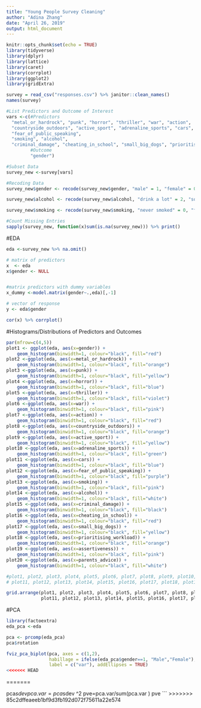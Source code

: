 ```yaml
---
title: "Young People Survey Cleaning"
author: "Adina Zhang"
date: "April 26, 2019"
output: html_document
---
```


```r
knitr::opts_chunk$set(echo = TRUE)
library(tidyverse)
library(dplyr)
library(lattice)
library(caret)
library(corrplot)
library(ggplot2)
library(gridExtra)
```

```r
survey = read_csv("responses.csv") %>% janitor::clean_names()
names(survey)

#List Predictors and Outcome of Interest
vars <-c(#Predictors
  "metal_or_hardrock", "punk", "horror", "thriller", "war", "action",
  "countryside_outdoors", "active_sport", "adrenaline_sports", "cars",
  "fear_of_public_speaking",
  "smoking", "alcohol",
  "criminal_damage", "cheating_in_school", "small_big_dogs", "prioritising_workload","assertiveness", "parents_advice",
         #Outcome
         "gender")

#Subset Data
survey_new <-survey[vars] 

#Recoding Data
survey_new$gender <- recode(survey_new$gender, "male" = 1, "female" = 0)

survey_new$alcohol <- recode(survey_new$alcohol, "drink a lot" = 2, "social drinker" = 1, "never" = 0)

survey_new$smoking <- recode(survey_new$smoking, "never smoked" = 0, "former smoker" = 2, "tried smoking" = 3, "current smoker" = 4)

#Count Missing Entries
sapply(survey_new, function(x)sum(is.na(survey_new))) %>% print()
```

#EDA
```r
eda <-survey_new %>% na.omit() 

# matrix of predictors 
x  <- eda
x$gender <- NULL


#matrix predictors with dummy variables
x_dummy <-model.matrix(gender~.,eda)[,-1]

# vector of response
y <- eda$gender 

cor(x) %>% corrplot()

```

#Histograms/Distributions of Predictors and Outcomes
```r
par(mfrow=c(4,5))
plot1 <- ggplot(eda, aes(x=gender)) +
    geom_histogram(binwidth=1, colour="black", fill="red")
plot2 <-ggplot(eda, aes(x=metal_or_hardrock)) +
    geom_histogram(binwidth=1, colour="black", fill="orange")
plot3 <-ggplot(eda, aes(x=punk)) +
    geom_histogram(binwidth=1, colour="black", fill="yellow")
plot4 <-ggplot(eda, aes(x=horror)) +
    geom_histogram(binwidth=1, colour="black", fill="blue")
plot5 <-ggplot(eda, aes(x=thriller)) +
    geom_histogram(binwidth=1, colour="black", fill="violet")
plot6 <-ggplot(eda, aes(x=war)) +
    geom_histogram(binwidth=1, colour="black", fill="pink")
plot7 <-ggplot(eda, aes(x=action)) +
    geom_histogram(binwidth=1, colour="black", fill="red")
plot8 <-ggplot(eda, aes(x=countryside_outdoors)) +
    geom_histogram(binwidth=1, colour="black", fill="orange")
plot9 <-ggplot(eda, aes(x=active_sport)) +
    geom_histogram(binwidth=1, colour="black", fill="yellow")
plot10 <-ggplot(eda, aes(x=adrenaline_sports)) +
    geom_histogram(binwidth=1, colour="black", fill="green")
plot11 <-ggplot(eda, aes(x=cars)) +
    geom_histogram(binwidth=1, colour="black", fill="blue")
plot12 <-ggplot(eda, aes(x=fear_of_public_speaking)) +
    geom_histogram(binwidth=1, colour="black", fill="purple")
plot13 <-ggplot(eda, aes(x=smoking)) +
    geom_histogram(binwidth=1, colour="black", fill="pink")
plot14 <-ggplot(eda, aes(x=alcohol)) +
    geom_histogram(binwidth=1, colour="black", fill="white")
plot15 <-ggplot(eda, aes(x=criminal_damage)) +
    geom_histogram(binwidth=1, colour="black", fill="black")
plot16 <-ggplot(eda, aes(x=cheating_in_school)) +
    geom_histogram(binwidth=1, colour="black", fill="red")
plot17 <-ggplot(eda, aes(x=small_big_dogs)) +
    geom_histogram(binwidth=1, colour="black", fill="yellow")
plot18 <-ggplot(eda, aes(x=prioritising_workload)) +
    geom_histogram(binwidth=1, colour="black", fill="orange")
plot19 <-ggplot(eda, aes(x=assertiveness)) +
    geom_histogram(binwidth=1, colour="black", fill="pink")
plot20 <-ggplot(eda, aes(x=parents_advice)) +
    geom_histogram(binwidth=1, colour="black", fill="white")

#plot1, plot2, plot3, plot4, plot5, plot6, plot7, plot8, plot9, plot10,
# plot11, plot12, plot13, plot14, plot15, plot16, plot17, plot18, plot19, plot20

grid.arrange(plot1, plot2, plot3, plot4, plot5, plot6, plot7, plot8, plot9, plot10,
             plot11, plot12, plot13, plot14, plot15, plot16, plot17, plot18, plot19, plot20, ncol=4, nrow = 5)

```


#PCA
```r
library(factoextra)
eda_pca <-eda

pca <- prcomp(eda_pca)
pca$rotation

fviz_pca_biplot(pca, axes = c(1,2), 
                habillage = ifelse(eda_pca$gender==1, "Male","Female"), 
                label = c("var"), addEllipses = TRUE)
<<<<<<< HEAD
```





=======

pca$sdev
pca.var =pca$sdev ^2
pve=pca.var/sum(pca.var )
pve
```
>>>>>>> 85c2dffeaeeb1bf9d3fb192d072f75611a22e574
